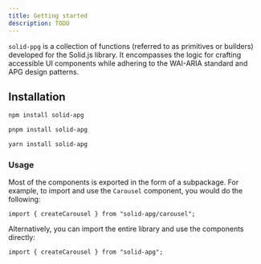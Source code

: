 ```yaml
---
title: Getting started
description: TODO
---
```


`solid-ppg` is a collection of functions (referred to as primitives or builders) developed for the Solid.js library.
It encompasses the logic for crafting accessible UI components while adhering to the WAI-ARIA standard and APG design patterns.

## Installation


<Tabs>
<TabItem label="npm">

```sh
npm install solid-apg
```

</TabItem>
<TabItem label="pnpm">

```sh
pnpm install solid-apg
```

</TabItem>
<TabItem label="Yarn">

```sh
yarn install solid-apg
```

</TabItem>
</Tabs>

### Usage

Most of the components is exported in the form of a subpackage. For example, to import and use the `Carousel` component, you would do the following:

```tsx
import { createCarousel } from "solid-apg/carousel";
```

Alternatively, you can import the entire library and use the components directly:

```tsx
import { createCarousel } from "solid-apg";
```
